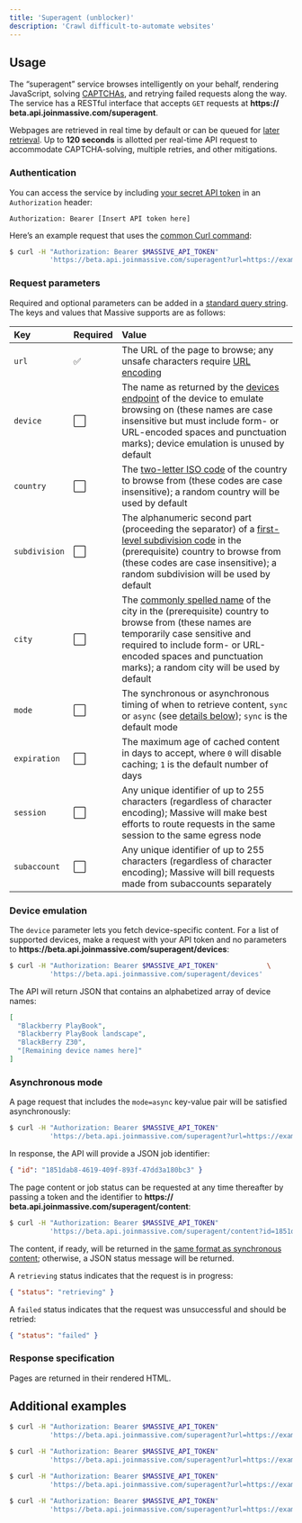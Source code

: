 ```yaml
---
title: 'Superagent (unblocker)'
description: 'Crawl difficult-to-automate websites'
---
```


## Usage

The “superagent” service browses intelligently on your behalf, rendering JavaScript, solving
[CAPTCHAs](https://www.ibm.com/topics/captcha), and retrying failed requests along the way. The
service has a RESTful interface that accepts `GET` requests at
**https://&#8203;beta.api.joinmassive.com/superagent**.

Webpages are retrieved in real time by default or can be queued for
[later retrieval](#asynchronous-mode). Up to **120 seconds** is allotted per real-time API request
to accommodate CAPTCHA-solving, multiple retries, and other mitigations.

### Authentication

You can access the service by including
[your secret API token](https://partners.joinmassive.com/profile) in an `Authorization` header:

```http
Authorization: Bearer [Insert API token here]
```

Here’s an example request that uses the [common Curl command](https://curl.se/):

```bash
$ curl -H "Authorization: Bearer $MASSIVE_API_TOKEN"                             \
          'https://beta.api.joinmassive.com/superagent?url=https://example.com/'
```

### Request parameters

Required and optional parameters can be added in a
[standard query string](https://developer.mozilla.org/en-US/docs/Learn/Common_questions/What_is_a_URL#parameters).
The keys and values that Massive supports are as follows:

| Key           | Required | Value                                                                                                                                                                                                                                                                         |
| :------------ | :------- | :---------------------------------------------------------------------------------------------------------------------------------------------------------------------------------------------------------------------------------------------------------------------------- |
| `url`         | ✅       | The URL of the page to browse; any unsafe characters require [URL encoding](https://developer.mozilla.org/en-US/docs/Glossary/Percent-encoding)                                                                                                                               |
| `device`      | ⬜       | The name as returned by the [devices endpoint](#device-emulation) of the device to emulate browsing on (these names are case insensitive but must include form- or URL-encoded spaces and punctuation marks); device emulation is unused by default                           |
| `country`     | ⬜       | The [two-letter ISO code](https://www.iso.org/obp/ui/#search/code) of the country to browse from (these codes are case insensitive); a random country will be used by default                                                                                                 |
| `subdivision` | ⬜       | The alphanumeric second part (proceeding the separator) of a [first-level subdivision code](https://www.iso.org/obp/ui/#search/code) in the (prerequisite) country to browse from (these codes are case insensitive); a random subdivision will be used by default            |
| `city`        | ⬜       | The [commonly spelled name](https://www.geonames.org/) of the city in the (prerequisite) country to browse from (these names are temporarily case sensitive and required to include form- or URL-encoded spaces and punctuation marks); a random city will be used by default |
| `mode`        | ⬜       | The synchronous or asynchronous timing of when to retrieve content, `sync` or `async` (see [details below](#asynchronous-mode)); `sync` is the default mode                                                                                                                   |
| `expiration`  | ⬜       | The maximum age of cached content in days to accept, where `0` will disable caching; `1` is the default number of days                                                                                                                                                        |
| `session`     | ⬜       | Any unique identifier of up to 255 characters (regardless of character encoding); Massive will make best efforts to route requests in the same session to the same egress node                                                                                                |
| `subaccount`  | ⬜       | Any unique identifier of up to 255 characters (regardless of character encoding); Massive will bill requests made from subaccounts separately                                                                                                                                 |

### Device emulation

The `device` parameter lets you fetch device-specific content. For a list of supported devices, make
a request with your API token and no parameters to
**https://&#8203;beta.api.joinmassive.com/superagent/devices**:

```bash
$ curl -H "Authorization: Bearer $MASSIVE_API_TOKEN"            \
          'https://beta.api.joinmassive.com/superagent/devices'
```

The API will return JSON that contains an alphabetized array of device names:

```json
[
  "Blackberry PlayBook",
  "Blackberry PlayBook landscape",
  "BlackBerry Z30",
  "[Remaining device names here]"
]
```

### Asynchronous mode

A page request that includes the `mode=async` key-value pair will be satisfied asynchronously:

```bash
$ curl -H "Authorization: Bearer $MASSIVE_API_TOKEN"                                        \
          'https://beta.api.joinmassive.com/superagent?url=https://example.com/&mode=async'
```

In response, the API will provide a JSON job identifier:

```json
{ "id": "1851dab8-4619-409f-893f-47dd3a180bc3" }
```

The page content or job status can be requested at any time thereafter by passing a token and the
identifier to **https://&#8203;beta.api.joinmassive.com/superagent/content**:

```bash
$ curl -H "Authorization: Bearer $MASSIVE_API_TOKEN"                                                    \
          'https://beta.api.joinmassive.com/superagent/content?id=1851dab8-4619-409f-893f-47dd3a180bc3'
```

The content, if ready, will be returned in the
[same format as synchronous content](#response-specification); otherwise, a JSON status message will
be returned.

A `retrieving` status indicates that the request is in progress:

```json
{ "status": "retrieving" }
```

A `failed` status indicates that the request was unsuccessful and should be retried:

```json
{ "status": "failed" }
```

### Response specification

Pages are returned in their rendered HTML.

## Additional examples

```bash
$ curl -H "Authorization: Bearer $MASSIVE_API_TOKEN"                                                        \
          'https://beta.api.joinmassive.com/superagent?url=https://example.com/&device=blackberry+playbook'
```

```bash
$ curl -H "Authorization: Bearer $MASSIVE_API_TOKEN"                                        \
          'https://beta.api.joinmassive.com/superagent?url=https://example.com/&country=us'
```

```bash
$ curl -H "Authorization: Bearer $MASSIVE_API_TOKEN"                                          \
          'https://beta.api.joinmassive.com/superagent?url=https://example.com/&expiration=0'
```

```bash
$ curl -H "Authorization: Bearer $MASSIVE_API_TOKEN"                                                        \
          'https://beta.api.joinmassive.com/superagent?url=https://example.com/&session=foo&subaccount=bar'
```
